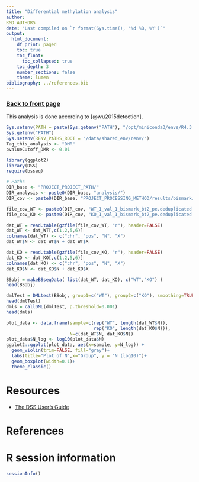 ```yaml
---
title: "Differential methylation analysis"
author:
RMD_AUTHORS
date: "Last compiled on `r format(Sys.time(), '%d %B, %Y')`"
output:
  html_document:
    df_print: paged
    toc: true
    toc_float:
      toc_collapsed: true
    toc_depth: 3
    number_sections: false
    theme: lumen
bibliography: ../references.bib
---
```


### [Back to front page](../Analysis_Report_MethylSeq.html)

This analysis is done according to [@wu2015detection].

```r
Sys.setenv(PATH = paste(Sys.getenv("PATH"), "/opt/miniconda3/envs/R4.3.2/bin", sep = ":"))
Sys.getenv("PATH")
Sys.setenv(RENV_PATHS_ROOT = "/data/shared_env/renv/")
Tag_this_analysis <- "DMR"
pvalueCutoff_DMR <- 0.01

library(ggplot2)
library(DSS)
require(bsseq)

# Paths
DIR_base <- "PROJECT_PROJECT_PATH/"
DIR_analysis <- paste0(DIR_base, "analysis/")
DIR_cov <- paste0(DIR_base, "PROJECT_PROCESSING_METHOD/results/bismark/methylation_calls/methylation_coverage/")

file_cov_WT <- paste0(DIR_cov, "WT_1_val_1_bismark_bt2_pe.deduplicated.bismark.cov.gz")
file_cov_KO <- paste0(DIR_cov, "KO_1_val_1_bismark_bt2_pe.deduplicated.bismark.cov.gz")

dat_WT = read.table(gzfile(file_cov_WT, "r"), header=FALSE)
dat_WT <- dat_WT[,c(1,2,5,6)]
colnames(dat_WT) <- c("chr", "pos", "N", "X")
dat_WT$N <- dat_WT$N + dat_WT$X

dat_KO = read.table(gzfile(file_cov_KO, "r"), header=FALSE)
dat_KO <- dat_KO[,c(1,2,5,6)]
colnames(dat_KO) <- c("chr", "pos", "N", "X")
dat_KO$N <- dat_KO$N + dat_KO$X

BSobj = makeBSseqData( list(dat_WT, dat_KO), c("WT","KO") )
head(BSobj)

dmlTest = DMLtest(BSobj, group1=c("WT"), group2=c("KO"), smoothing=TRUE)
head(dmlTest)
dmls = callDML(dmlTest, p.threshold=0.001)
head(dmls)
```


```r
plot_data <- data.frame(sample=c(rep("WT", length(dat_WT$N)),
                                 rep("KO", length(dat_KO$N))),
                        N=c(dat_WT$N, dat_KO$N))
plot_data$N_log <- log10(plot_data$N)
ggplot2::ggplot(plot_data, aes(x=sample, y=N_log)) + 
  geom_violin(trim=FALSE, fill="gray")+
  labs(title="Plot of N",x="Group", y = "N (log10)")+
  geom_boxplot(width=0.1)+
  theme_classic()
```


# Resources

* [The DSS User’s Guide](https://www.bioconductor.org/packages/devel/bioc/vignettes/DSS/inst/doc/DSS.html)

# References

<div id="refs"></div>

# R session information

```r
sessionInfo()
```